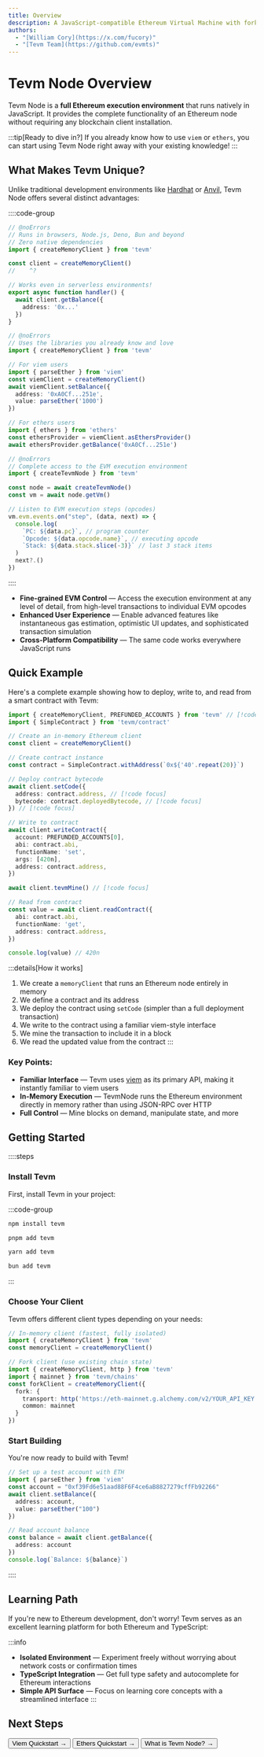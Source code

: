 ```yaml
---
title: Overview
description: A JavaScript-compatible Ethereum Virtual Machine with forking capabilities
authors:
  - "[William Cory](https://x.com/fucory)"
  - "[Tevm Team](https://github.com/evmts)"
---
```



# Tevm Node Overview

Tevm Node is a **full Ethereum execution environment** that runs natively in JavaScript. It provides the complete functionality of an Ethereum node without requiring any blockchain client installation.

:::tip[Ready to dive in?]
If you already know how to use `viem` or `ethers`, you can start using Tevm Node right away with your existing knowledge!
:::

## What Makes Tevm Unique?

Unlike traditional development environments like [Hardhat](https://hardhat.org/) or [Anvil](https://book.getfoundry.sh/anvil/), Tevm Node offers several distinct advantages:

::::code-group
```ts [Universal JS] twoslash
// @noErrors
// Runs in browsers, Node.js, Deno, Bun and beyond
// Zero native dependencies
import { createMemoryClient } from 'tevm'

const client = createMemoryClient()
//    ^?

// Works even in serverless environments!
export async function handler() {
  await client.getBalance({ 
    address: '0x...'
  })
}
```

```ts [Direct Integration] twoslash
// @noErrors
// Uses the libraries you already know and love
import { createMemoryClient } from 'tevm'

// For viem users
import { parseEther } from 'viem'
const viemClient = createMemoryClient()
await viemClient.setBalance({
  address: '0xA0Cf...251e',
  value: parseEther('1000')
})

// For ethers users
import { ethers } from 'ethers'
const ethersProvider = viemClient.asEthersProvider()
await ethersProvider.getBalance('0xA0Cf...251e')
```

```ts [EVM Control] twoslash
// @noErrors
// Complete access to the EVM execution environment
import { createTevmNode } from 'tevm'

const node = await createTevmNode()
const vm = await node.getVm()

// Listen to EVM execution steps (opcodes)
vm.evm.events.on("step", (data, next) => {
  console.log(
    `PC: ${data.pc}`, // program counter
    `Opcode: ${data.opcode.name}`, // executing opcode
    `Stack: ${data.stack.slice(-3)}` // last 3 stack items
  )
  next?.()
})
```
::::

- **Fine-grained EVM Control** — Access the execution environment at any level of detail, from high-level transactions to individual EVM opcodes
- **Enhanced User Experience** — Enable advanced features like instantaneous gas estimation, optimistic UI updates, and sophisticated transaction simulation
- **Cross-Platform Compatibility** — The same code works everywhere JavaScript runs

## Quick Example

Here's a complete example showing how to deploy, write to, and read from a smart contract with Tevm:

```ts showLineNumbers {1,11-13,22} filename="simple-contract.ts"
import { createMemoryClient, PREFUNDED_ACCOUNTS } from 'tevm' // [!code focus]
import { SimpleContract } from 'tevm/contract'

// Create an in-memory Ethereum client
const client = createMemoryClient()

// Create contract instance
const contract = SimpleContract.withAddress(`0x${'40'.repeat(20)}`)

// Deploy contract bytecode
await client.setCode({
  address: contract.address, // [!code focus]
  bytecode: contract.deployedBytecode, // [!code focus]
}) // [!code focus]

// Write to contract
await client.writeContract({
  account: PREFUNDED_ACCOUNTS[0],
  abi: contract.abi,
  functionName: 'set',
  args: [420n],
  address: contract.address,
})

await client.tevmMine() // [!code focus]

// Read from contract
const value = await client.readContract({
  abi: contract.abi,
  functionName: 'get',
  address: contract.address,
})

console.log(value) // 420n
```

:::details[How it works]
1. We create a `memoryClient` that runs an Ethereum node entirely in memory
2. We define a contract and its address
3. We deploy the contract using `setCode` (simpler than a full deployment transaction)
4. We write to the contract using a familiar viem-style interface
5. We mine the transaction to include it in a block
6. We read the updated value from the contract
:::

### Key Points:

- **Familiar Interface** — Tevm uses [viem](https://viem.sh) as its primary API, making it instantly familiar to viem users
- **In-Memory Execution** — TevmNode runs the Ethereum environment directly in memory rather than using JSON-RPC over HTTP
- **Full Control** — Mine blocks on demand, manipulate state, and more

## Getting Started

::::steps
### Install Tevm

First, install Tevm in your project:

:::code-group
```bash [npm]
npm install tevm
```

```bash [pnpm]
pnpm add tevm
```

```bash [yarn]
yarn add tevm
```

```bash [bun]
bun add tevm
```
:::

### Choose Your Client

Tevm offers different client types depending on your needs:

```ts
// In-memory client (fastest, fully isolated)
import { createMemoryClient } from 'tevm'
const memoryClient = createMemoryClient()

// Fork client (use existing chain state)
import { createMemoryClient, http } from 'tevm'
import { mainnet } from 'tevm/chains'
const forkClient = createMemoryClient({
  fork: {
    transport: http('https://eth-mainnet.g.alchemy.com/v2/YOUR_API_KEY'),
    common: mainnet
  }
})
```

### Start Building

You're now ready to build with Tevm!

```ts
// Set up a test account with ETH
import { parseEther } from 'viem'
const account = "0xf39Fd6e51aad88F6F4ce6aB8827279cffFb92266"
await client.setBalance({
  address: account,
  value: parseEther("100")
})

// Read account balance
const balance = await client.getBalance({
  address: account
})
console.log(`Balance: ${balance}`)
```
::::

## Learning Path

If you're new to Ethereum development, don't worry! Tevm serves as an excellent learning platform for both Ethereum and TypeScript:

:::info
- **Isolated Environment** — Experiment freely without worrying about network costs or confirmation times
- **TypeScript Integration** — Get full type safety and autocomplete for Ethereum interactions
- **Simple API Surface** — Focus on learning core concepts with a streamlined interface
:::

## Next Steps

<div style={{ display: 'flex', gap: '1rem', marginTop: '1.5rem', flexWrap: 'wrap' }}>
  <Button href="./viem" variant="accent">Viem Quickstart →</Button>
  <Button href="./ethers">Ethers Quickstart →</Button>
  <Button href="../introduction/what-is-tevm-node">What is Tevm Node? →</Button>
</div>

